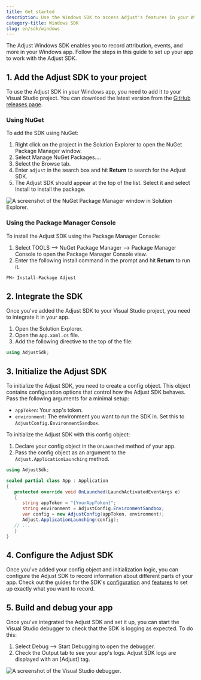 ```yaml
---
title: Get started
description: Use the Windows SDK to access Adjust's features in your Windows apps
category-title: Windows SDK
slug: en/sdk/windows
---
```


The Adjust Windows SDK enables you to record attribution, events, and more in your Windows app. Follow the steps in this guide to set up your app to work with the Adjust SDK.

## 1. Add the Adjust SDK to your project

To use the Adjust SDK in your Windows app, you need to add it to your Visual Studio project. You can download the latest version from the [GitHub releases page](https://github.com/adjust/adjust_unity_sdk/releases/latest).

### Using NuGet

To add the SDK using NuGet:

1. Right click on the project in the <GuiLabel>Solution Explorer</GuiLabel> to open the <GuiLabel>NuGet Package Manager</GuiLabel> window.
2. Select <GuiLabel>Manage NuGet Packages...</GuiLabel>.
3. Select the <GuiLabel>Browse tab</GuiLabel>.
4. Enter `adjust` in the search box and hit **Return** to search for the Adjust SDK.
5. The Adjust SDK should appear at the top of the list. Select it and select <GuiLabel>Install</GuiLabel> to install the package.

![A screenshot of the NuGet Package Manager window in Solution Explorer.](https://images.ctfassets.net/5s247im0esyq/WoSgxyiYvWtniwATXAkRG/72d59e5ede930c5bcb3c481231dd49d1/NuGet-windows-sdk.png)

### Using the Package Manager Console

To install the Adjust SDK using the Package Manager Console:

1. Select <MenuSelection>TOOLS --> NuGet Package Manager --> Package Manager Console</MenuSelection> to open the Package Manager Console view.
2. Enter the following install command in the prompt and hit **Return** to run it.

```c#
PM> Install-Package Adjust
```

## 2. Integrate the SDK

Once you've added the Adjust SDK to your Visual Studio project, you need to integrate it in your app.

1. Open the Solution Explorer.
2. Open the `App.xaml.cs` file.
3. Add the following directive to the top of the file:

```c#
using AdjustSdk;
```

## 3. Initialize the Adjust SDK

To initialize the Adjust SDK, you need to create a config object. This object contains configuration options that control how the Adjust SDK behaves. Pass the following arguments for a minimal setup:

-  `appToken`: Your app's token.
-  `environment`: The environment you want to run the SDK in. Set this to `AdjustConfig.EnvironmentSandbox`.

To initialize the Adjust SDK with this config object:

1. Declare your config object in the `OnLaunched` method of your app.
2. Pass the config object as an argument to the `Adjust.ApplicationLaunching` method.

```c#
using AdjustSdk;

sealed partial class App : Application
{
   protected override void OnLaunched(LaunchActivatedEventArgs e)
   {
      string appToken = "{YourAppToken}";
      string environment = AdjustConfig.EnvironmentSandbox;
      var config = new AdjustConfig(appToken, environment);
      Adjust.ApplicationLaunching(config);
   // ...
   }
}
```

## 4. Configure the Adjust SDK

Once you've added your config object and initialization logic, you can configure the Adjust SDK to record information about different parts of your app. Check out the guides for the SDK's [configuration](/en/sdk/windows/configuration) and [features](/en/sdk/windows/features) to set up exactly what you want to record.

## 5. Build and debug your app

Once you've integrated the Adjust SDK and set it up, you can start the Visual Studio debugger to check that the SDK is logging as expected. To do this:

1. Select <MenuSelection>Debug --> Start Debugging</MenuSelection> to open the debugger.
2. Check the <GuiLabel>Output</GuiLabel> tab to see your app's logs. Adjust SDK logs are displayed with an <GuiLabel>[Adjust]</GuiLabel> tag.

![A screenshot of the Visual Studio debugger.](https://images.ctfassets.net/5s247im0esyq/2bwuTMNnQ5B6QTa1J4e0s1/3031edd8993fe6de0cd07136f98e17f2/Debug-Windows-SDK.png)

